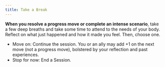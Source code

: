 ```yaml
---
title: Take a Break
---
```


**When you resolve a progress move or complete an intense scenario**, take a few deep breaths and take some time to attend to the needs of your body. Reflect on what just happened and how it made you feel. Then, choose one.

- Move on: Continue the session. You or an ally may add +1 on the next move (not a progress move), bolstered by your reflection and past experiences.
- Stop for now: <RouterLink to='/moves/session/end_a_session'>End a Session</RouterLink>.
